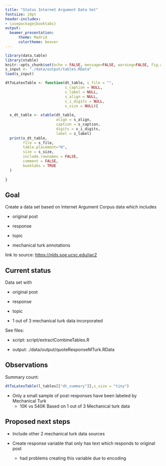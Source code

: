 ```yaml
---
title: "Status Internet Argument Data Set"
fontsize: 10pt
header-includes:
- \usepackage{booktabs}
output: 
  beamer_presentation:
      theme: Madrid
      colortheme: beaver
---
```


```r
library(data.table)
library(xtable)
knitr::opts_chunk$set(echo = FALSE, message=FALSE, warning=FALSE, fig.align="center", fig.ext="pdf")
s_input <- "./data/output/tables.RData"
load(s_input)

dtToLatexTable <- function(dt_table, s_file = "",  
                           s_caption = NULL, 
                           s_label = NULL, 
                           s_align = NULL, 
                           v_i_digits = NULL,
                           s_size = NULL){
  
  x_dt_table <- xtable(dt_table,
                       align = s_align,
                       caption = s_caption,
                       digits = v_i_digits,
                       label = s_label)
  print(x_dt_table,  
        file = s_file,
        table.placement="H",
        size = s_size,
        include.rownames = FALSE,
        comment = FALSE,
        booktabs = TRUE
  )
  
}

```

## Goal


Create a data set based on Internet Argument Corpus data which includes 

* original post 

* response 

* topic

* mechanical turk annotations

link to source: [https://nlds.soe.ucsc.edu/iac2](https://nlds.soe.ucsc.edu/iac2)

## Current status

Data set with 

* original post 

* response 

* topic

* 1 out of 3 mechanical turk data incorporated

See files:  

* script: script/extractCombineTables.R 

* output: ./data/output/quoteResponseMTurk.RData

## Observations

Summary count:

```r
dtToLatexTable(l_tables[["dt_summary"]],s_size = "tiny")
```

* Only a small sample of post-responses have been labeled by Mechanical Turk
    - 10K vs 540K  Based on 1 out of 3 Mechanical turk data 

## Proposed next steps

* Include other 2 mechanical turk data sources

* Create response variable that only has text which responds to original post
    - had problems creating this variable due to encoding
